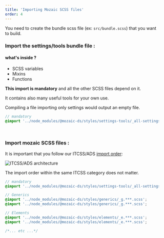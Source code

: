 ```yaml
---
title: 'Importing Mozaic SCSS files'
order: 4
---
```


You need to create the bundle scss file (ex: `src/bundle.scss`) that you want to build.

### Import the settings/tools bundle file :

#### what's inside ?

- SCSS variables
- Mixins
- Functions

**This import is mandatory** and all the other SCSS files depend on it.

It contains also many useful tools for your own use.

Compiling a file importing only settings would output an empty file.

```scss
// mandatory
@import '../node_modules/@mozaic-ds/styles/settings-tools/_all-settings';
```

<br />

### Import mozaic SCSS files :

It is important that you follow our ITCSS/ADS [import order](https://gael-boyenval.gitbook.io/atomic-design-css-architecture-with-itcss-bem-sass/principles/unifying-itcss-with-ads#summarize-the-new-architecture):

![ITCSS/ADS architecture](itcss-atomic-prefixes.jpg)

The import order within the same ITCSS category does not matter.

```scss
// mandatory
@import '../node_modules/@mozaic-ds/styles/settings-tools/_all-settings';

// Generics
@import '../node_modules/@mozaic-ds/styles/generics/_g.***.scss';
@import '../node_modules/@mozaic-ds/styles/generics/_g.***.scss';

// Elements
@import '../node_modules/@mozaic-ds/styles/elements/_e.***.scss';
@import '../node_modules/@mozaic-ds/styles/elements/_e.***.scss';

/*... etc ...*/
```
